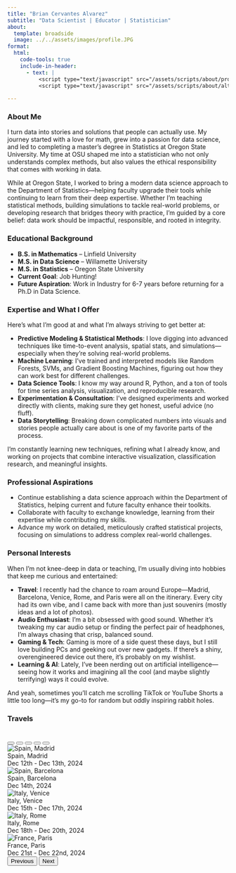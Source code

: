 ```yaml
---
title: "Brian Cervantes Alvarez"
subtitle: "Data Scientist | Educator | Statistician"
about:
  template: broadside
  image: ../../assets/images/profile.JPG
format:
  html:
    code-tools: true
    include-in-header: 
      - text: |
          <script type="text/javascript" src="/assets/scripts/about/profileImg.js"></script>
          <script type="text/javascript" src="/assets/scripts/about/alternatingText.js"></script>
          
---
```


### About Me



I turn data into stories and solutions that people can actually use. My journey started with a love for math, grew into a passion for data science, and led to completing a master’s degree in Statistics at Oregon State University. My time at OSU shaped me into a statistician who not only understands complex methods, but also values the ethical responsibility that comes with working in data.

While at Oregon State, I worked to bring a modern data science approach to the Department of Statistics—helping faculty upgrade their tools while continuing to learn from their deep expertise. Whether I’m teaching statistical methods, building simulations to tackle real-world problems, or developing research that bridges theory with practice, I’m guided by a core belief: data work should be impactful, responsible, and rooted in integrity.



### Educational Background

-   **B.S. in Mathematics** – Linfield University
-   **M.S. in Data Science** – Willamette University
-   **M.S. in Statistics** – Oregon State University
-   **Current Goal**: Job Hunting!
-   **Future Aspiration**: Work in Industry for 6-7 years before returning for a Ph.D in Data Science.



### Expertise and What I Offer

Here’s what I’m good at and what I’m always striving to get better at:

-   **Predictive Modeling & Statistical Methods**: I love digging into advanced techniques like time-to-event analysis, spatial stats, and simulations—especially when they’re solving real-world problems.\
-   **Machine Learning**: I’ve trained and interpreted models like Random Forests, SVMs, and Gradient Boosting Machines, figuring out how they can work best for different challenges.\
-   **Data Science Tools**: I know my way around R, Python, and a ton of tools for time series analysis, visualization, and reproducible research.\
-   **Experimentation & Consultation**: I’ve designed experiments and worked directly with clients, making sure they get honest, useful advice (no fluff).\
-   **Data Storytelling**: Breaking down complicated numbers into visuals and stories people actually care about is one of my favorite parts of the process.

I’m constantly learning new techniques, refining what I already know, and working on projects that combine interactive visualization, classification research, and meaningful insights.



### Professional Aspirations



-   Continue establishing a data science approach within the Department of Statistics, helping current and future faculty enhance their toolkits.\
-   Collaborate with faculty to exchange knowledge, learning from their expertise while contributing my skills.\
-   Advance my work on detailed, meticulously crafted statistical projects, focusing on simulations to address complex real-world challenges.



### Personal Interests



When I’m not knee-deep in data or teaching, I’m usually diving into hobbies that keep me curious and entertained:

-   **Travel**: I recently had the chance to roam around Europe—Madrid, Barcelona, Venice, Rome, and Paris were all on the itinerary. Every city had its own vibe, and I came back with more than just souvenirs (mostly ideas and a lot of photos).\
-   **Audio Enthusiast**: I’m a bit obsessed with good sound. Whether it’s tweaking my car audio setup or finding the perfect pair of headphones, I’m always chasing that crisp, balanced sound.\
-   **Gaming & Tech**: Gaming is more of a side quest these days, but I still love building PCs and geeking out over new gadgets. If there’s a shiny, overengineered device out there, it’s probably on my wishlist.\
-   **Learning & AI**: Lately, I’ve been nerding out on artificial intelligence—seeing how it works and imagining all the cool (and maybe slightly terrifying) ways it could evolve.

And yeah, sometimes you’ll catch me scrolling TikTok or YouTube Shorts a little too long—it’s my go-to for random but oddly inspiring rabbit holes.



### Travels

```{=html}
<!-- Travel Carousel -->
<div id="travelCarousel" class="carousel slide" data-bs-ride="carousel" style="margin: 2rem 0;">
  
  <!-- Optional Indicators (dots) -->
  <div class="carousel-indicators">
    <button type="button" data-bs-target="#travelCarousel" data-bs-slide-to="0" class="active" aria-current="true" aria-label="Slide 1"></button>
    <button type="button" data-bs-target="#travelCarousel" data-bs-slide-to="1" aria-label="Slide 2"></button>
    <button type="button" data-bs-target="#travelCarousel" data-bs-slide-to="2" aria-label="Slide 3"></button>
    <button type="button" data-bs-target="#travelCarousel" data-bs-slide-to="3" aria-label="Slide 4"></button>
    <button type="button" data-bs-target="#travelCarousel" data-bs-slide-to="4" aria-label="Slide 5"></button>
  </div>

  <div class="carousel-inner">

    <!-- Slide 1: Spain, Madrid -->
    <div class="carousel-item active">
      <div class="travel-card">
        <img src="../../assets/images/about/Madrid.jpeg" alt="Spain, Madrid" />
        <div class="travel-details">
          <div class="travel-location">Spain, Madrid</div>
          <div class="travel-date">Dec 12th - Dec 13th, 2024</div>
        </div>
      </div>
    </div>

    <!-- Slide 2: Spain, Barcelona -->
    <div class="carousel-item">
      <div class="travel-card">
        <img src="../../assets/images/about/Barcelona.JPG" alt="Spain, Barcelona" />
        <div class="travel-details">
          <div class="travel-location">Spain, Barcelona</div>
          <div class="travel-date">Dec 14th, 2024</div>
        </div>
      </div>
    </div>

    <!-- Slide 3: Italy, Venice -->
    <div class="carousel-item">
      <div class="travel-card">
        <img src="../../assets/images/about/Venice.JPG" alt="Italy, Venice" />
        <div class="travel-details">
          <div class="travel-location">Italy, Venice</div>
          <div class="travel-date">Dec 15th - Dec 17th, 2024</div>
        </div>
      </div>
    </div>

    <!-- Slide 4: Italy, Rome -->
    <div class="carousel-item">
      <div class="travel-card">
        <img src="../../assets/images/about/Rome.JPG" alt="Italy, Rome" />
        <div class="travel-details">
          <div class="travel-location">Italy, Rome</div>
          <div class="travel-date">Dec 18th - Dec 20th, 2024</div>
        </div>
      </div>
    </div>

    <!-- Slide 5: France, Paris -->
    <div class="carousel-item">
      <div class="travel-card">
        <img src="../../assets/images/about/France.jpg" alt="France, Paris" />
        <div class="travel-details">
          <div class="travel-location">France, Paris</div>
          <div class="travel-date">Dec 21st - Dec 22nd, 2024</div>
        </div>
      </div>
    </div>

  </div>

  <!-- Carousel Navigation (arrows) -->
  <button 
    class="carousel-control-prev" 
    type="button" 
    data-bs-target="#travelCarousel" 
    data-bs-slide="prev"
  >
    <span class="carousel-control-prev-icon" aria-hidden="true"></span>
    <span class="visually-hidden">Previous</span>
  </button>
  <button 
    class="carousel-control-next" 
    type="button" 
    data-bs-target="#travelCarousel" 
    data-bs-slide="next"
  >
    <span class="carousel-control-next-icon" aria-hidden="true"></span>
    <span class="visually-hidden">Next</span>
  </button>
</div>
```